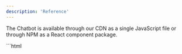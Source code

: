```yaml
---
description: 'Reference'
---
```



The Chatbot is available through our CDN as a single JavaScript file or through NPM as a React component package.

<Tabs>
  <Tab title="HTML" >
    ```html
    <script type="module">
    import Chatbox from 'https://cdn.jsdelivr.net/npm/@chaindesk/embeds@latest/dist/chatbox/index.js';

    Chatbox.initBubble({
    agentId: 'YOUR_AGENT_ID',
    });

    </script>

`````
  </Tab>
  <Tab title="React" >
    <ToDoDoc />
  </Tab>
</Tabs>

## Attributes / Props

<Tabs>
  <Tab title="HTML" >
    ```html
    <script type="module">
  import Chatbox from 'https://cdn.jsdelivr.net/npm/@chaindesk/embeds@latest/dist/chatbox/index.js';

Chatbox.initBubble({
agentId: 'YOUR_AGENT_ID',

    // If provided will create a contact for the user and link it to the conversation
    contact: {
    firstName: 'John',
    lastName: 'Doe',
    email: 'customer@email.com',
    phoneNumber: '+33612345644',
    userId: '42424242',
    },
    // Override initial messages
    initialMessages: [
    'Hello Georges how are you doing today?',
    'How can I help you ?',
    ],
    // Provided context will be appended to the Agent system prompt
    context: "The user you are talking to is John. Start by Greeting him by his name.",

});

</script>
    ```
  </Tab>
  <Tab title="React" >
    <ToDoDoc />
  </Tab>
</Tabs>

<ParamField path="agentId" type="string" required>
  ID of the Agent
</ParamField>
<ParamField path="contact" type="string">
  <Expandable title="properties">
    <ResponseField name="firstName" type="string">
    First name
    </ResponseField>

    <ResponseField name="lastName" type="string">
      Last name
    </ResponseField>
    <ResponseField name="email" type="string">
      Email
    </ResponseField>
    <ResponseField name="phoneNumber" type="string">
      Phone number
    </ResponseField>
    <ResponseField name="userId" type="string">
      Custom user ID
    </ResponseField>

  </Expandable>
</ParamField>

<ParamField path="initialMessages" type="string array">
  Initial Agent messages
</ParamField>

<ParamField path="context" type="string">
  Extra context that will be appended to the Agent system prompt
</ParamField>

## Methods

<ParamField path="open" type="bubble widget only">
Open Bubble Chatbox
```js
const widget = await Chatbox.initBubble({
  agentId: 'YOUR_AGENT_ID',
})

widget.open()

````
</ParamField>

<ParamField path="close"   type="bubble widget only">
  Close Bubble Chatbox
  ```js
  const widget = await Chatbox.initBubble({
    agentId: 'YOUR_AGENT_ID',
  })

  widget.close()
```

</ParamField>

<ParamField path="toggle"  type="bubble widget only">

```js Toggle Bubble Chatbox
const widget = await Chatbox.initBubble({
  agentId: 'YOUR_AGENT_ID',
})

widget.toggle()
```

```js Create New Conversation
const widget = await Chatbox.initBubble({
  agentId: 'YOUR_AGENT_ID',
})

widget.createNewConversation()
```
</ParamField>
`````
